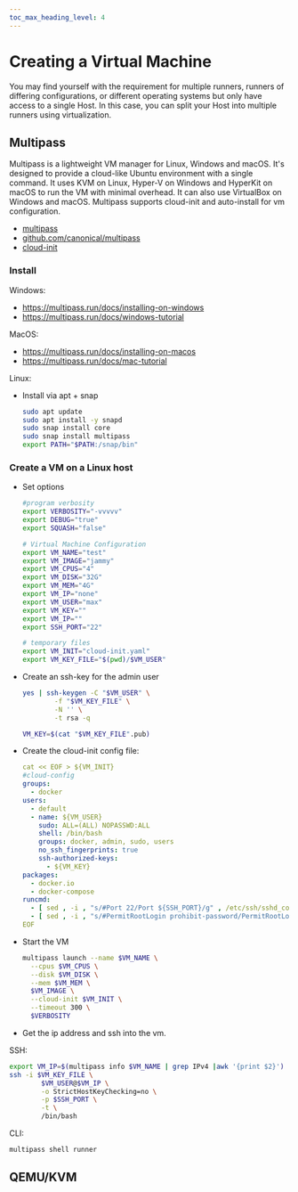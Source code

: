 ```yaml
---
toc_max_heading_level: 4
---
```


# Creating a Virtual Machine

You may find yourself with the requirement for multiple runners, runners of differing
configurations, or different operating systems but only have access to a single Host. In this case,
you can split your Host into multiple runners using virtualization.

## Multipass

Multipass is a lightweight VM manager for Linux, Windows and macOS. It's designed to provide a
cloud-like Ubuntu environment with a single command. It uses KVM on Linux, Hyper-V on Windows and
HyperKit on macOS to run the VM with minimal overhead. It can also use VirtualBox on Windows and
macOS. Multipass supports cloud-init and auto-install for vm configuration.

- [multipass](https://multipass.run/)
- [github.com/canonical/multipass](https://github.com/canonical/multipass)
- [cloud-init](https://cloud-init.io/)

### Install

Windows:

- https://multipass.run/docs/installing-on-windows
- https://multipass.run/docs/windows-tutorial

MacOS:

- https://multipass.run/docs/installing-on-macos
- https://multipass.run/docs/mac-tutorial

Linux:

- Install via apt + snap

  ```bash
  sudo apt update
  sudo apt install -y snapd
  sudo snap install core
  sudo snap install multipass
  export PATH="$PATH:/snap/bin"
  ```

### Create a VM on a Linux host

- Set options

  ```bash
  #program verbosity
  export VERBOSITY="-vvvvv"
  export DEBUG="true"
  export SQUASH="false"

  # Virtual Machine Configuration
  export VM_NAME="test"
  export VM_IMAGE="jammy"
  export VM_CPUS="4"
  export VM_DISK="32G"
  export VM_MEM="4G"
  export VM_IP="none"
  export VM_USER="max"
  export VM_KEY=""
  export VM_IP=""
  export SSH_PORT="22"

  # temporary files
  export VM_INIT="cloud-init.yaml"
  export VM_KEY_FILE="$(pwd)/$VM_USER"
  ```

- Create an ssh-key for the admin user

  ```bash
  yes | ssh-keygen -C "$VM_USER" \
          -f "$VM_KEY_FILE" \
          -N '' \
          -t rsa -q

  VM_KEY=$(cat "$VM_KEY_FILE".pub)
  ```

- Create the cloud-init config file:

  ```yaml
  cat << EOF > ${VM_INIT}
  #cloud-config
  groups:
    - docker
  users:
    - default
    - name: ${VM_USER}
      sudo: ALL=(ALL) NOPASSWD:ALL
      shell: /bin/bash
      groups: docker, admin, sudo, users
      no_ssh_fingerprints: true
      ssh-authorized-keys:
        - ${VM_KEY}
  packages:
    - docker.io
    - docker-compose
  runcmd:
    - [ sed , -i , "s/#Port 22/Port ${SSH_PORT}/g" , /etc/ssh/sshd_config ]
    - [ sed , -i , "s/#PermitRootLogin prohibit-password/PermitRootLogin no/g" , /etc/ssh/sshd_config ]
  EOF
  ```

- Start the VM

  ```bash
  multipass launch --name $VM_NAME \
    --cpus $VM_CPUS \
    --disk $VM_DISK \
    --mem $VM_MEM \
    $VM_IMAGE \
    --cloud-init $VM_INIT \
    --timeout 300 \
    $VERBOSITY
  ```

- Get the ip address and ssh into the vm.

SSH:

```bash
export VM_IP=$(multipass info $VM_NAME | grep IPv4 |awk '{print $2}')
ssh -i $VM_KEY_FILE \
        $VM_USER@$VM_IP \
        -o StrictHostKeyChecking=no \
        -p $SSH_PORT \
        -t \
        /bin/bash
```

CLI:

```bash
multipass shell runner
```

## QEMU/KVM
